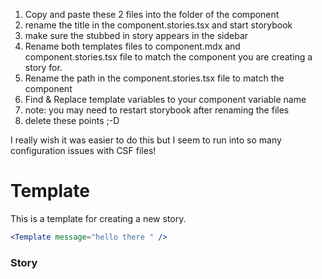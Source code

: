 
1. Copy and paste these 2 files into the folder of the component
2. rename the title in the component.stories.tsx and start storybook
3. make sure the stubbed in story appears in the sidebar
4. Rename both templates files to component.mdx and component.stories.tsx file to match the component you are creating a story for.
5. Rename the path in the component.stories.tsx file to match the component
6. Find & Replace template variables to your component variable name
7. note: you may need to restart storybook after renaming the files
8. delete these points ;-D

I really wish it was easier to do this but I seem to run into so many configuration issues with CSF files!

<Meta of={TemplateStories} />

# Template

This is a template for creating a new story.

```jsx
<Template message="hello there " />
```

### Story

<Canvas of={TemplateStories.TemplateStory} />
